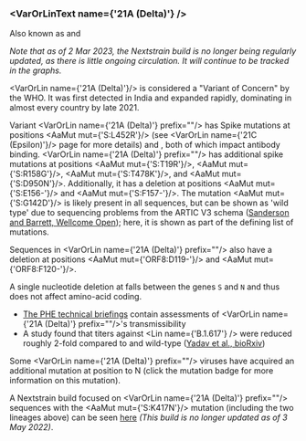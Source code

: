 
<MdxContent filepath="clusters/VoCHeader.mdx" />

### <VarOrLinText name={'21A (Delta)'} />
Also known as <VarOrLin name="21A (Delta)" invert={true} /> and <Who name="Delta" />

_Note that as of 2 Mar 2023, the Nextstrain build is no longer being regularly updated, as there is little ongoing circulation. It will continue to be tracked in the graphs._

<VarOrLin name={'21A (Delta)'}/> is considered a "Variant of Concern" by the WHO. It was first detected in India and expanded rapidly, dominating in almost every country by late 2021.

Variant <VarOrLin name={'21A (Delta)'} prefix=""/> has Spike mutations at positions <AaMut mut={'S:L452R'}/> (see <VarOrLin name={'21C (Epsilon)'}/> page for more details) and <Mut name="S:P681"/>, both of which impact antibody binding. <VarOrLin name={'21A (Delta)'} prefix=""/> has additional spike mutations at positions <AaMut mut={'S:T19R'}/>, <AaMut mut={'S:R158G'}/>, <AaMut mut={'S:T478K'}/>, and <AaMut mut={'S:D950N'}/>. Additionally, it has a deletion at positions <AaMut mut={'S:E156-'}/> and <AaMut mut={'S:F157-'}/>. The mutation <AaMut mut={'S:G142D'}/> is likely present in all <Who name="Delta" /> sequences, but can be shown as 'wild type' due to sequencing problems from the ARTIC V3 schema ([Sanderson and Barrett, Wellcome Open](https://wellcomeopenresearch.org/articles/6-305/v1)); here, it is shown as part of the defining list of mutations.

Sequences in <VarOrLin name={'21A (Delta)'} prefix=""/> also have a deletion at positions <AaMut mut={'ORF8:D119-'}/> and <AaMut mut={'ORF8:F120-'}/>.

A single nucleotide deletion at <NucMut mut="A28271-" /> falls between the genes `S` and `N` and thus does not affect amino-acid coding.

- [The PHE technical briefings](https://www.gov.uk/government/publications/investigation-of-novel-sars-cov-2-variant-variant-of-concern-20201201) contain assessments of <VarOrLin name={'21A (Delta)'} prefix=""/>'s transmissibility
- A study found that titers against <Lin name={'B.1.617'} /> were reduced roughly 2-fold compared to <VarOrLin name="20I (Alpha, V1)" prefix=""/> and wild-type ([Yadav et al., bioRxiv](https://www.biorxiv.org/content/10.1101/2021.04.23.441101v1))

Some <VarOrLin name={'21A (Delta)'} prefix=""/> viruses have acquired an additional mutation at position <Mut name="S:K417"/> to N (click the mutation badge for more information on this mutation).

A Nextstrain build focused on <VarOrLin name={'21A (Delta)'} prefix=""/> sequences with the <AaMut mut={'S:K417N'}/> mutation (including the two lineages above) can be seen [here](https://nextstrain.org/groups/neherlab/ncov/21A.Delta.S.K417?c=gt-S_417&f_clade_membership=21A%20%28Delta%29&label=clade:21A%20%28Delta%29) _(This build is no longer updated as of 3 May 2022)_.

<MdxContent filepath="clusters/21A.B.mdx" />
